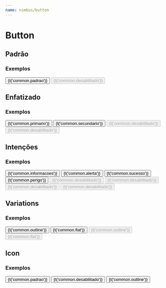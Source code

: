 ```yaml
---
name: nimbus/button
---
```



# **Button**



<PropsTable of={Button} />

## Padrão
### Exemplos

<Playground  >
    <Button>{t('common.padrao')}</Button>
    <Button disabled>{t('common.desabilitado')}</Button>
</Playground>


## Enfatizado
### Exemplos

<Playground  >
    <Button primary>{t('common.primario')}</Button>
    <Button secondary>{t('common.secundario')}</Button>
    <Button primary disabled>{t('common.desabilitado')}</Button>
    <Button secondary disabled>{t('common.desabilitado')}</Button>
</Playground>

## Intenções
### Exemplos

<Playground  >
    <Button info>{t('common.informacoes')}</Button>
    <Button warning>{t('common.alerta')}</Button>
    <Button success>{t('common.sucesso')}</Button>
    <Button danger>{t('common.perigo')}</Button>
    <Button info disabled>{t('common.desabilitado')}</Button>
    <Button warning disabled>{t('common.desabilitado')}</Button>
    <Button success disabled>{t('common.desabilitado')}</Button>
    <Button danger disabled>{t('common.desabilitado')}</Button>
</Playground>



## Variations
### Exemplos

<Playground  >
    <Button outline >{t('common.outline')}</Button>
    <Button flat >{t('common.flat')}</Button>
    <Button outline disabled >{t('common.outline')}</Button>
    <Button flat disabled>{t('common.flat')}</Button>
</Playground>


## Icon
### Exemplos

<Playground  >
    <Button icon="mdi mdi-plus" primary>{t('common.padrao')}</Button>
    <Button icon="mdi mdi-plus" secondary>{t('common.desabilitado')}</Button>
    <Button icon="mdi mdi-plus" outline >{t('common.outline')}</Button>
</Playground>
